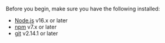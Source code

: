 Before you begin, make sure you have the following installed:

- [Node.js](https://nodejs.org/) v16.x or later
- [npm](https://www.npmjs.com/get-npm) v7.x or later
- [git](https://git-scm.com/) v2.14.1 or later

